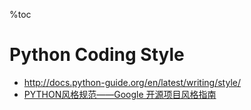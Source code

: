 %toc
= Python Coding Style =
*   http://docs.python-guide.org/en/latest/writing/style/
*   [[http://blog.csdn.net/u012150179/article/details/34793833|PYTHON风格规范——Google 开源项目风格指南]]
